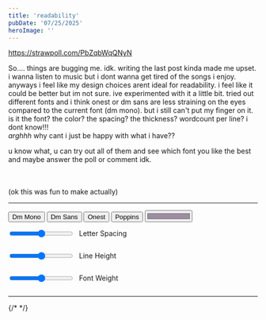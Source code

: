 ```yaml
---
title: 'readability'
pubDate: '07/25/2025'
heroImage: ''
---
```

https://strawpoll.com/PbZqbWqQNyN

So.... things are bugging me. idk. writing the last post kinda made me upset. i wanna listen to music but i dont wanna get tired of the songs i enjoy. anyways i feel like my design choices arent ideal for readability. i feel like it could be better but im not sure. ive experimented with it a little bit. tried out different fonts and i think onest or dm sans are less straining on the eyes compared to the current font (dm mono). but i still can't put my finger on it. is it the font? the color? the spacing? the thickness? wordcount per line? i dont know!!!
<br/>
<i class="shake">arghhh</i> why cant i just be happy with what i have??

u know what, u can try out all of them and see which font you like the best and maybe answer the poll or comment idk.

<br/><br/>
(ok this was fun to make actually)

<hr class="dashed"/>
<button onclick='$(".prose").css("font-family", "Dm Mono");' class='snd_mod_hover snd_click_blip1'>Dm Mono</button>
<button onclick='$(".prose").css("font-family", "Dm Sans");' class='snd_mod_hover snd_click_blip1'>Dm Sans</button>
<button onclick='$(".prose").css("font-family", "Onest");' class='snd_mod_hover snd_click_blip1'>Onest</button>
<button onclick='$(".prose").css("font-family", "Poppins");' class='snd_mod_hover snd_click_blip1'>Poppins</button>

<input type="color" oninput='$(".prose").css("color", value)' value="#9c8ca1" style="width: 96px; height: 24px;"/>

<div style='display: flex; align-items: center; gap: 10px'>
	<input 
	type="range" 
	min="-0.2" max="0.5" value="0.15" step="0.01" 
	oninput='$("p").css("letter-spacing", value+"rem"); PlaySound("snd_slider_drag.wav"); UpdateSliderFill(this)'/>
	<p>Letter Spacing</p>
</div>
<div style='display: flex; align-items: center; gap: 10px'>
	<input 
	type="range" 
	min="0" max="3" value="1.5" step="0.1" 
	oninput='$("p").css("line-height", value+"rem"); PlaySound("snd_slider_drag.wav"); UpdateSliderFill(this)' />
	<p>Line Height</p>
</div>
<div style='display: flex; align-items: center; gap: 10px'>
	<input 
	type="range" 
	min="0" max="1000" value="500" step="100" 
	oninput='$("p").css("font-weight", value); PlaySound("snd_slider_drag.wav"); UpdateSliderFill(this)' />
	<p>Font Weight</p>
</div>


<hr class="dashed"/>
<div><div id="c_widget"/></div>
<script is:inline src="/comment-widget/comment-widget.js"></script>
{/* <script is:inline src="/scripts/main.js"></script> */}

<link rel="preconnect" href="https://fonts.googleapis.com"/>
<link rel="preconnect" href="https://fonts.gstatic.com" crossorigin/>
<link href="https://fonts.googleapis.com/css2?family=DM+Sans:ital,opsz,wght@0,9..40,100..1000;1,9..40,100..1000&family=Onest:wght@100..900&family=Poppins:ital,wght@0,100;0,200;0,300;0,400;0,500;0,600;0,700;0,800;0,900;1,100;1,200;1,300;1,400;1,500;1,600;1,700;1,800;1,900&display=swap" rel="stylesheet"/>